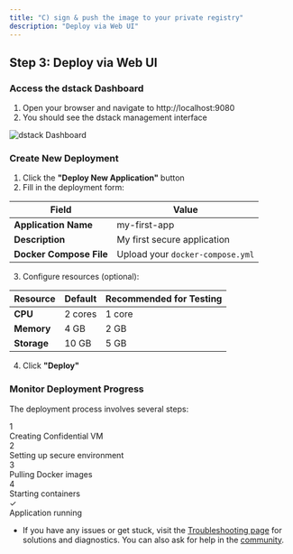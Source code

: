 ```yaml
---
title: "C) sign & push the image to your private registry"
description: "Deploy via Web UI"
---
```


## Step 3: Deploy via Web UI

### Access the dstack Dashboard

1. Open your browser and navigate to http://localhost:9080
2. You should see the dstack management interface

![dstack Dashboard](https://via.placeholder.com/800x400.png?text=dstack+Dashboard)

### Create New Deployment

1. Click the **"Deploy New Application"** button
2. Fill in the deployment form:

| Field | Value |
|-------|-------|
| **Application Name** | my-first-app |
| **Description** | My first secure application |
| **Docker Compose File** | Upload your `docker-compose.yml` |

3. Configure resources (optional):

| Resource | Default | Recommended for Testing |
|----------|---------|------------------------|
| **CPU** | 2 cores | 1 core |
| **Memory** | 4 GB | 2 GB |
| **Storage** | 10 GB | 5 GB |

4. Click **"Deploy"**

### Monitor Deployment Progress

The deployment process involves several steps:

<div className="bg-gray-50 p-4 rounded-lg my-4">
  <div className="space-y-3">
    <div className="flex items-center gap-3">
      <div className="w-6 h-6 bg-blue-500 rounded-full flex items-center justify-center text-white text-sm">1</div>
      <span>Creating Confidential VM</span>
    </div>
    <div className="flex items-center gap-3">
      <div className="w-6 h-6 bg-blue-500 rounded-full flex items-center justify-center text-white text-sm">2</div>
      <span>Setting up secure environment</span>
    </div>
    <div className="flex items-center gap-3">
      <div className="w-6 h-6 bg-blue-500 rounded-full flex items-center justify-center text-white text-sm">3</div>
      <span>Pulling Docker images</span>
    </div>
    <div className="flex items-center gap-3">
      <div className="w-6 h-6 bg-blue-500 rounded-full flex items-center justify-center text-white text-sm">4</div>
      <span>Starting containers</span>
    </div>
    <div className="flex items-center gap-3">
      <div className="w-6 h-6 bg-green-500 rounded-full flex items-center justify-center text-white text-sm">✓</div>
      <span>Application running</span>
    </div>
  </div>
</div>


- If you have any issues or get stuck, visit the [Troubleshooting page](../../troubleshooting) for solutions and diagnostics. You can also ask for help in the [community](../../community.mdx).

